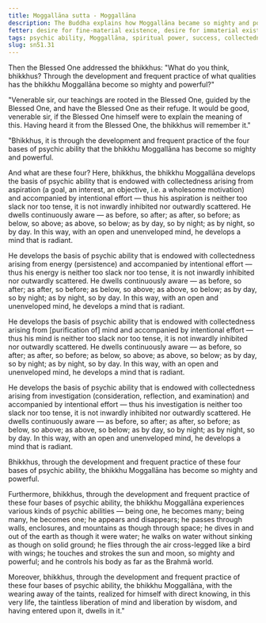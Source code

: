 ```yaml
---
title: Moggallāna sutta - Moggallāna
description: The Buddha explains how Moggallāna became so mighty and powerful through the development and frequent practice of the four bases of psychic ability.
fetter: desire for fine-material existence, desire for immaterial existence, conceit, restlessness, ignorance
tags: psychic ability, Moggallāna, spiritual power, success, collectedness, aspiration, persistence, energy, mind, investigation, reflection, close examination, analysis, sn, sn45-56, sn51
slug: sn51.31
---
```


Then the Blessed One addressed the bhikkhus: "What do you think, bhikkhus? Through the development and frequent practice of what qualities has the bhikkhu Moggallāna become so mighty and powerful?"

"Venerable sir, our teachings are rooted in the Blessed One, guided by the Blessed One, and have the Blessed One as their refuge. It would be good, venerable sir, if the Blessed One himself were to explain the meaning of this. Having heard it from the Blessed One, the bhikkhus will remember it."

"Bhikkhus, it is through the development and frequent practice of the four bases of psychic ability that the bhikkhu Moggallāna has become so mighty and powerful.

And what are these four? Here, bhikkhus, the bhikkhu Moggallāna develops the basis of psychic ability that is endowed with collectedness arising from aspiration (a goal, an interest, an objective, i.e. a wholesome motivation) and accompanied by intentional effort — thus his aspiration is neither too slack nor too tense, it is not inwardly inhibited nor outwardly scattered. He dwells continuously aware — as before, so after; as after, so before; as below, so above; as above, so below; as by day, so by night; as by night, so by day. In this way, with an open and unenveloped mind, he develops a mind that is radiant.

He develops the basis of psychic ability that is endowed with collectedness arising from energy (persistence) and accompanied by intentional effort — thus his energy is neither too slack nor too tense, it is not inwardly inhibited nor outwardly scattered. He dwells continuously aware — as before, so after; as after, so before; as below, so above; as above, so below; as by day, so by night; as by night, so by day. In this way, with an open and unenveloped mind, he develops a mind that is radiant.

He develops the basis of psychic ability that is endowed with collectedness arising from [purification of] mind and accompanied by intentional effort — thus his mind is neither too slack nor too tense, it is not inwardly inhibited nor outwardly scattered. He dwells continuously aware — as before, so after; as after, so before; as below, so above; as above, so below; as by day, so by night; as by night, so by day. In this way, with an open and unenveloped mind, he develops a mind that is radiant.

He develops the basis of psychic ability that is endowed with collectedness arising from investigation (consideration, reflection, and examination) and accompanied by intentional effort — thus his investigation is neither too slack nor too tense, it is not inwardly inhibited nor outwardly scattered. He dwells continuously aware — as before, so after; as after, so before; as below, so above; as above, so below; as by day, so by night; as by night, so by day. In this way, with an open and unenveloped mind, he develops a mind that is radiant.

Bhikkhus, through the development and frequent practice of these four bases of psychic ability, the bhikkhu Moggallāna has become so mighty and powerful.

Furthermore, bhikkhus, through the development and frequent practice of these four bases of psychic ability, the bhikkhu Moggallāna experiences various kinds of psychic abilities — being one, he becomes many; being many, he becomes one; he appears and disappears; he passes through walls, enclosures, and mountains as though through space; he dives in and out of the earth as though it were water; he walks on water without sinking as though on solid ground; he flies through the air cross-legged like a bird with wings; he touches and strokes the sun and moon, so mighty and powerful; and he controls his body as far as the Brahmā world.

Moreover, bhikkhus, through the development and frequent practice of these four bases of psychic ability, the bhikkhu Moggallāna, with the wearing away of the taints, realized for himself with direct knowing, in this very life, the taintless liberation of mind and liberation by wisdom, and having entered upon it, dwells in it."